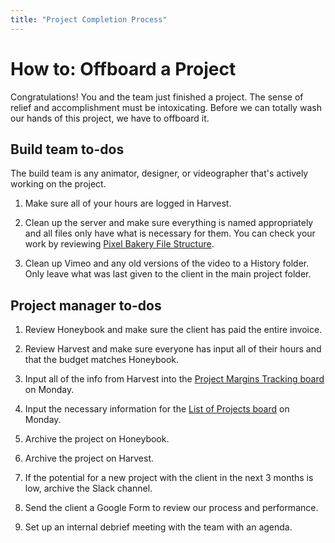 ```yaml
---
title: "Project Completion Process"
---
```


# How to: Offboard a Project

Congratulations! You and the team just finished a project. The sense of relief and accomplishment must be intoxicating. Before we can totally wash our hands of this project, we have to offboard it.

## Build team to-dos

The build team is any animator, designer, or videographer that's actively working on the project.

1.  Make sure all of your hours are logged in Harvest.

2.  Clean up the server and make sure everything is named appropriately and all files only have what is necessary for them. You can check your work by reviewing [Pixel Bakery File Structure](https://docs.google.com/document/d/1NZ1Hx738ulahffCYQt3vbrS_xl-vZmW3QdclGOebltE/edit).

3.  Clean up Vimeo and any old versions of the video to a History folder. Only leave what was last given to the client in the main project folder.

## Project manager to-dos

1.  Review Honeybook and make sure the client has paid the entire invoice.

2.  Review Harvest and make sure everyone has input all of their hours and that the budget matches Honeybook.

3.  Input all of the info from Harvest into the [Project Margins Tracking board](https://pixelbakery.monday.com/boards/2953605944) on Monday.

4.  Input the necessary information for the [List of Projects board](https://pixelbakery.monday.com/boards/2365905663) on Monday.

5.  Archive the project on Honeybook.

6.  Archive the project on Harvest.

7.  If the potential for a new project with the client in the next 3 months is low, archive the Slack channel.

8.  Send the client a Google Form to review our process and performance.

9.  Set up an internal debrief meeting with the team with an agenda.